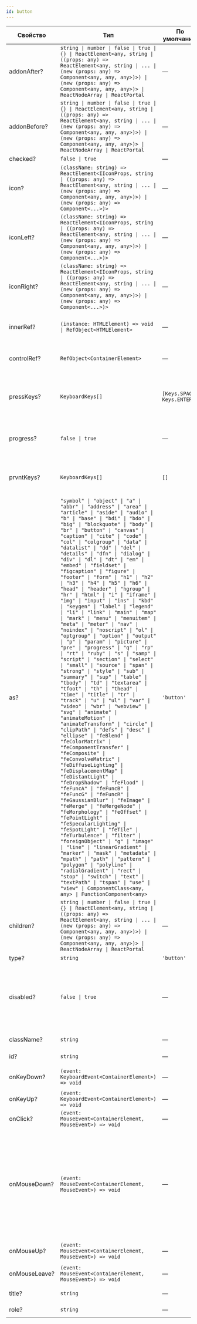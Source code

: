 ```yaml
---
id: button
---
```


<!-- props:start -->
| Свойство      | Тип                                                                                                                                                                                                                                                                                                                                                                                                                                                                                                                                                                                                                                                                                                                                                                                                                                                                                                                                                                                                                                                                                                                                                                                                                                                                                                                                                                                                                                                                                                                                                                                                                                                                                                                                                                                                                                                                                                                                                                                                                                                                                                                                                                        | По умолчанию               | Описание                                                                                                                                                                      |
| ------------- | -------------------------------------------------------------------------------------------------------------------------------------------------------------------------------------------------------------------------------------------------------------------------------------------------------------------------------------------------------------------------------------------------------------------------------------------------------------------------------------------------------------------------------------------------------------------------------------------------------------------------------------------------------------------------------------------------------------------------------------------------------------------------------------------------------------------------------------------------------------------------------------------------------------------------------------------------------------------------------------------------------------------------------------------------------------------------------------------------------------------------------------------------------------------------------------------------------------------------------------------------------------------------------------------------------------------------------------------------------------------------------------------------------------------------------------------------------------------------------------------------------------------------------------------------------------------------------------------------------------------------------------------------------------------------------------------------------------------------------------------------------------------------------------------------------------------------------------------------------------------------------------------------------------------------------------------------------------------------------------------------------------------------------------------------------------------------------------------------------------------------------------------------------------------------- | -------------------------- | ----------------------------------------------------------------------------------------------------------------------------------------------------------------------------- |
| addonAfter?   | `string \| number \| false \| true \| {} \| ReactElement<any, string \| ((props: any) => ReactElement<any, string \| ... \| (new (props: any) => Component<any, any, any>)>) \| (new (props: any) => Component<any, any, any>)> \| ReactNodeArray \| ReactPortal`                                                                                                                                                                                                                                                                                                                                                                                                                                                                                                                                                                                                                                                                                                                                                                                                                                                                                                                                                                                                                                                                                                                                                                                                                                                                                                                                                                                                                                                                                                                                                                                                                                                                                                                                                                                                                                                                                                          | —                          | Дополнительный контент после `children`                                                                                                                                       |
| addonBefore?  | `string \| number \| false \| true \| {} \| ReactElement<any, string \| ((props: any) => ReactElement<any, string \| ... \| (new (props: any) => Component<any, any, any>)>) \| (new (props: any) => Component<any, any, any>)> \| ReactNodeArray \| ReactPortal`                                                                                                                                                                                                                                                                                                                                                                                                                                                                                                                                                                                                                                                                                                                                                                                                                                                                                                                                                                                                                                                                                                                                                                                                                                                                                                                                                                                                                                                                                                                                                                                                                                                                                                                                                                                                                                                                                                          | —                          | Дополнительный контент перед `children`                                                                                                                                       |
| checked?      | `false \| true`                                                                                                                                                                                                                                                                                                                                                                                                                                                                                                                                                                                                                                                                                                                                                                                                                                                                                                                                                                                                                                                                                                                                                                                                                                                                                                                                                                                                                                                                                                                                                                                                                                                                                                                                                                                                                                                                                                                                                                                                                                                                                                                                                            | —                          | Кнопка нажата                                                                                                                                                                 |
| icon?         | `(className: string) => ReactElement<IIconProps, string \| ((props: any) => ReactElement<any, string \| ... \| (new (props: any) => Component<any, any, any>)>) \| (new (props: any) => Component<...>)>`                                                                                                                                                                                                                                                                                                                                                                                                                                                                                                                                                                                                                                                                                                                                                                                                                                                                                                                                                                                                                                                                                                                                                                                                                                                                                                                                                                                                                                                                                                                                                                                                                                                                                                                                                                                                                                                                                                                                                                  | —                          | Иконка на кнопке                                                                                                                                                              |
| iconLeft?     | `(className: string) => ReactElement<IIconProps, string \| ((props: any) => ReactElement<any, string \| ... \| (new (props: any) => Component<any, any, any>)>) \| (new (props: any) => Component<...>)>`                                                                                                                                                                                                                                                                                                                                                                                                                                                                                                                                                                                                                                                                                                                                                                                                                                                                                                                                                                                                                                                                                                                                                                                                                                                                                                                                                                                                                                                                                                                                                                                                                                                                                                                                                                                                                                                                                                                                                                  | —                          | Иконка слева от текста кнопки                                                                                                                                                 |
| iconRight?    | `(className: string) => ReactElement<IIconProps, string \| ((props: any) => ReactElement<any, string \| ... \| (new (props: any) => Component<any, any, any>)>) \| (new (props: any) => Component<...>)>`                                                                                                                                                                                                                                                                                                                                                                                                                                                                                                                                                                                                                                                                                                                                                                                                                                                                                                                                                                                                                                                                                                                                                                                                                                                                                                                                                                                                                                                                                                                                                                                                                                                                                                                                                                                                                                                                                                                                                                  | —                          | Иконка справа от текста кнопки                                                                                                                                                |
| innerRef?     | `(instance: HTMLElement) => void \| RefObject<HTMLElement>`                                                                                                                                                                                                                                                                                                                                                                                                                                                                                                                                                                                                                                                                                                                                                                                                                                                                                                                                                                                                                                                                                                                                                                                                                                                                                                                                                                                                                                                                                                                                                                                                                                                                                                                                                                                                                                                                                                                                                                                                                                                                                                                | —                          | Ссылка на корневой DOM-элемент компонента                                                                                                                                     |
| controlRef?   | `RefObject<ContainerElement>`                                                                                                                                                                                                                                                                                                                                                                                                                                                                                                                                                                                                                                                                                                                                                                                                                                                                                                                                                                                                                                                                                                                                                                                                                                                                                                                                                                                                                                                                                                                                                                                                                                                                                                                                                                                                                                                                                                                                                                                                                                                                                                                                              | —                          | Ссылка на DOM-элемент нативного контрола                                                                                                                                      |
| pressKeys?    | `KeyboardKeys[]`                                                                                                                                                                                                                                                                                                                                                                                                                                                                                                                                                                                                                                                                                                                                                                                                                                                                                                                                                                                                                                                                                                                                                                                                                                                                                                                                                                                                                                                                                                                                                                                                                                                                                                                                                                                                                                                                                                                                                                                                                                                                                                                                                           | `[Keys.SPACE, Keys.ENTER]` | Набор клавиш, при нажатии на которые выставляется состояние `pressed`                                                                                                         |
| progress?     | `false \| true`                                                                                                                                                                                                                                                                                                                                                                                                                                                                                                                                                                                                                                                                                                                                                                                                                                                                                                                                                                                                                                                                                                                                                                                                                                                                                                                                                                                                                                                                                                                                                                                                                                                                                                                                                                                                                                                                                                                                                                                                                                                                                                                                                            | —                          | Стилевое оформление для визуального выделения прогресса                                                                                                                       |
| prvntKeys?    | `KeyboardKeys[]`                                                                                                                                                                                                                                                                                                                                                                                                                                                                                                                                                                                                                                                                                                                                                                                                                                                                                                                                                                                                                                                                                                                                                                                                                                                                                                                                                                                                                                                                                                                                                                                                                                                                                                                                                                                                                                                                                                                                                                                                                                                                                                                                                           | `[]`                       | Набор клавиш, при нажатии на которые прерывается событие                                                                                                                      |
| as?           | `"symbol" \| "object" \| "a" \| "abbr" \| "address" \| "area" \| "article" \| "aside" \| "audio" \| "b" \| "base" \| "bdi" \| "bdo" \| "big" \| "blockquote" \| "body" \| "br" \| "button" \| "canvas" \| "caption" \| "cite" \| "code" \| "col" \| "colgroup" \| "data" \| "datalist" \| "dd" \| "del" \| "details" \| "dfn" \| "dialog" \| "div" \| "dl" \| "dt" \| "em" \| "embed" \| "fieldset" \| "figcaption" \| "figure" \| "footer" \| "form" \| "h1" \| "h2" \| "h3" \| "h4" \| "h5" \| "h6" \| "head" \| "header" \| "hgroup" \| "hr" \| "html" \| "i" \| "iframe" \| "img" \| "input" \| "ins" \| "kbd" \| "keygen" \| "label" \| "legend" \| "li" \| "link" \| "main" \| "map" \| "mark" \| "menu" \| "menuitem" \| "meta" \| "meter" \| "nav" \| "noindex" \| "noscript" \| "ol" \| "optgroup" \| "option" \| "output" \| "p" \| "param" \| "picture" \| "pre" \| "progress" \| "q" \| "rp" \| "rt" \| "ruby" \| "s" \| "samp" \| "script" \| "section" \| "select" \| "small" \| "source" \| "span" \| "strong" \| "style" \| "sub" \| "summary" \| "sup" \| "table" \| "tbody" \| "td" \| "textarea" \| "tfoot" \| "th" \| "thead" \| "time" \| "title" \| "tr" \| "track" \| "u" \| "ul" \| "var" \| "video" \| "wbr" \| "webview" \| "svg" \| "animate" \| "animateMotion" \| "animateTransform" \| "circle" \| "clipPath" \| "defs" \| "desc" \| "ellipse" \| "feBlend" \| "feColorMatrix" \| "feComponentTransfer" \| "feComposite" \| "feConvolveMatrix" \| "feDiffuseLighting" \| "feDisplacementMap" \| "feDistantLight" \| "feDropShadow" \| "feFlood" \| "feFuncA" \| "feFuncB" \| "feFuncG" \| "feFuncR" \| "feGaussianBlur" \| "feImage" \| "feMerge" \| "feMergeNode" \| "feMorphology" \| "feOffset" \| "fePointLight" \| "feSpecularLighting" \| "feSpotLight" \| "feTile" \| "feTurbulence" \| "filter" \| "foreignObject" \| "g" \| "image" \| "line" \| "linearGradient" \| "marker" \| "mask" \| "metadata" \| "mpath" \| "path" \| "pattern" \| "polygon" \| "polyline" \| "radialGradient" \| "rect" \| "stop" \| "switch" \| "text" \| "textPath" \| "tspan" \| "use" \| "view" \| ComponentClass<any, any> \| FunctionComponent<any>` | `'button'`                 | HTML-атрибут для рендера кнопки                                                                                                                                               |
| children?     | `string \| number \| false \| true \| {} \| ReactElement<any, string \| ((props: any) => ReactElement<any, string \| ... \| (new (props: any) => Component<any, any, any>)>) \| (new (props: any) => Component<any, any, any>)> \| ReactNodeArray \| ReactPortal`                                                                                                                                                                                                                                                                                                                                                                                                                                                                                                                                                                                                                                                                                                                                                                                                                                                                                                                                                                                                                                                                                                                                                                                                                                                                                                                                                                                                                                                                                                                                                                                                                                                                                                                                                                                                                                                                                                          | —                          | Текст кнопки                                                                                                                                                                  |
| type?         | `string`                                                                                                                                                                                                                                                                                                                                                                                                                                                                                                                                                                                                                                                                                                                                                                                                                                                                                                                                                                                                                                                                                                                                                                                                                                                                                                                                                                                                                                                                                                                                                                                                                                                                                                                                                                                                                                                                                                                                                                                                                                                                                                                                                                   | `'button'`                 | Тип кнопки                                                                                                                                                                    |
| disabled?     | `false \| true`                                                                                                                                                                                                                                                                                                                                                                                                                                                                                                                                                                                                                                                                                                                                                                                                                                                                                                                                                                                                                                                                                                                                                                                                                                                                                                                                                                                                                                                                                                                                                                                                                                                                                                                                                                                                                                                                                                                                                                                                                                                                                                                                                            | —                          | Неактивное состояние кнопки: состояние, при котором кнопка отображается, но недоступна для действий пользователя                                                              |
| className?    | `string`                                                                                                                                                                                                                                                                                                                                                                                                                                                                                                                                                                                                                                                                                                                                                                                                                                                                                                                                                                                                                                                                                                                                                                                                                                                                                                                                                                                                                                                                                                                                                                                                                                                                                                                                                                                                                                                                                                                                                                                                                                                                                                                                                                   | —                          | Дополнительный класс                                                                                                                                                          |
| id?           | `string`                                                                                                                                                                                                                                                                                                                                                                                                                                                                                                                                                                                                                                                                                                                                                                                                                                                                                                                                                                                                                                                                                                                                                                                                                                                                                                                                                                                                                                                                                                                                                                                                                                                                                                                                                                                                                                                                                                                                                                                                                                                                                                                                                                   | —                          | Уникальный id компонента                                                                                                                                                      |
| onKeyDown?    | `(event: KeyboardEvent<ContainerElement>) => void`                                                                                                                                                                                                                                                                                                                                                                                                                                                                                                                                                                                                                                                                                                                                                                                                                                                                                                                                                                                                                                                                                                                                                                                                                                                                                                                                                                                                                                                                                                                                                                                                                                                                                                                                                                                                                                                                                                                                                                                                                                                                                                                         | —                          | Обработчик события onKeyDown                                                                                                                                                  |
| onKeyUp?      | `(event: KeyboardEvent<ContainerElement>) => void`                                                                                                                                                                                                                                                                                                                                                                                                                                                                                                                                                                                                                                                                                                                                                                                                                                                                                                                                                                                                                                                                                                                                                                                                                                                                                                                                                                                                                                                                                                                                                                                                                                                                                                                                                                                                                                                                                                                                                                                                                                                                                                                         | —                          | Обработчик события `onKeyUp`                                                                                                                                                  |
| onClick?      | `(event: MouseEvent<ContainerElement, MouseEvent>) => void`                                                                                                                                                                                                                                                                                                                                                                                                                                                                                                                                                                                                                                                                                                                                                                                                                                                                                                                                                                                                                                                                                                                                                                                                                                                                                                                                                                                                                                                                                                                                                                                                                                                                                                                                                                                                                                                                                                                                                                                                                                                                                                                | —                          | Обработчик клика на кнопку                                                                                                                                                    |
| onMouseDown?  | `(event: MouseEvent<ContainerElement, MouseEvent>) => void`                                                                                                                                                                                                                                                                                                                                                                                                                                                                                                                                                                                                                                                                                                                                                                                                                                                                                                                                                                                                                                                                                                                                                                                                                                                                                                                                                                                                                                                                                                                                                                                                                                                                                                                                                                                                                                                                                                                                                                                                                                                                                                                | —                          | Событие по своему действию похоже на `onClick` и возникает в момент нажатия кнопки мыши; `onClick` в каком-то смысле является комбинацией событий `onMouseDown` и `onMouseUp` |
| onMouseUp?    | `(event: MouseEvent<ContainerElement, MouseEvent>) => void`                                                                                                                                                                                                                                                                                                                                                                                                                                                                                                                                                                                                                                                                                                                                                                                                                                                                                                                                                                                                                                                                                                                                                                                                                                                                                                                                                                                                                                                                                                                                                                                                                                                                                                                                                                                                                                                                                                                                                                                                                                                                                                                | —                          | Обработчик события `onMouseUp`                                                                                                                                                |
| onMouseLeave? | `(event: MouseEvent<ContainerElement, MouseEvent>) => void`                                                                                                                                                                                                                                                                                                                                                                                                                                                                                                                                                                                                                                                                                                                                                                                                                                                                                                                                                                                                                                                                                                                                                                                                                                                                                                                                                                                                                                                                                                                                                                                                                                                                                                                                                                                                                                                                                                                                                                                                                                                                                                                | —                          | Обработчик события `onMouseLeave`                                                                                                                                             |
| title?        | `string`                                                                                                                                                                                                                                                                                                                                                                                                                                                                                                                                                                                                                                                                                                                                                                                                                                                                                                                                                                                                                                                                                                                                                                                                                                                                                                                                                                                                                                                                                                                                                                                                                                                                                                                                                                                                                                                                                                                                                                                                                                                                                                                                                                   | —                          | Всплывающая подсказка                                                                                                                                                         |
| role?         | `string`                                                                                                                                                                                                                                                                                                                                                                                                                                                                                                                                                                                                                                                                                                                                                                                                                                                                                                                                                                                                                                                                                                                                                                                                                                                                                                                                                                                                                                                                                                                                                                                                                                                                                                                                                                                                                                                                                                                                                                                                                                                                                                                                                                   | —                          | HTML-атрибут `role`                                                                                                                                                           |
<!-- props:end -->
